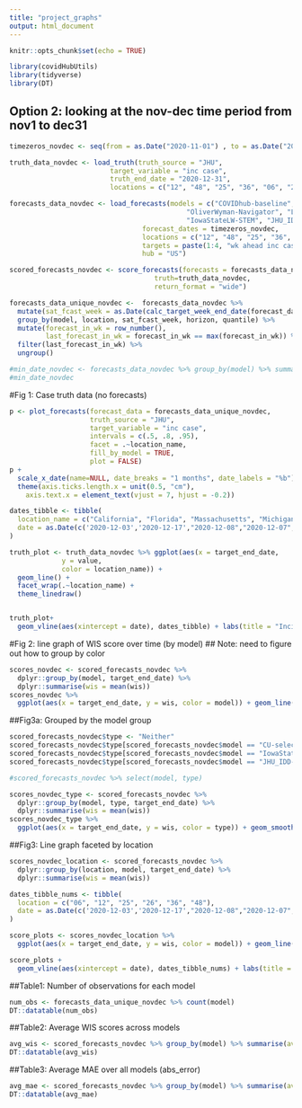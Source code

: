 ```yaml
---
title: "project_graphs"
output: html_document
---
```


```r
knitr::opts_chunk$set(echo = TRUE)
```

```r
library(covidHubUtils)
library(tidyverse)
library(DT)
```

## Option 2: looking at the nov-dec time period from nov1 to dec31
```r
timezeros_novdec <- seq(from = as.Date("2020-11-01") , to = as.Date("2020-12-31"), by="days") 

truth_data_novdec <- load_truth(truth_source = "JHU", 
                         target_variable = "inc case", 
                         truth_end_date = "2020-12-31", 
                         locations = c("12", "48", "25", "36", "06", "26"))

forecasts_data_novdec <- load_forecasts(models = c("COVIDhub-baseline", "CU-select", 
                                            "OliverWyman-Navigator", "LANL-GrowthRate",
                                            "IowaStateLW-STEM", "JHU_IDD-CovidSP", "UVA-Ensemble", "JHUAPL-Bucky"), 
                                 forecast_dates = timezeros_novdec,
                                 locations = c("12", "48", "25", "36", "06", "26"), 
                                 targets = paste(1:4, "wk ahead inc case"), 
                                 hub = "US")

scored_forecasts_novdec <- score_forecasts(forecasts = forecasts_data_novdec, 
                                    truth=truth_data_novdec, 
                                    return_format = "wide")

forecasts_data_unique_novdec <-  forecasts_data_novdec %>%
  mutate(sat_fcast_week = as.Date(calc_target_week_end_date(forecast_date, horizon = 0))) %>%
  group_by(model, location, sat_fcast_week, horizon, quantile) %>%
  mutate(forecast_in_wk = row_number(), 
         last_forecast_in_wk = forecast_in_wk == max(forecast_in_wk)) %>% 
  filter(last_forecast_in_wk) %>%
  ungroup()

#min_date_novdec <- forecasts_data_novdec %>% group_by(model) %>% summarise(min_date = min(forecast_date))
#min_date_novdec
```
#Fig 1:  Case truth data (no forecasts)
```r
p <- plot_forecasts(forecast_data = forecasts_data_unique_novdec, 
                    truth_source = "JHU",
                    target_variable = "inc case",  
                    intervals = c(.5, .8, .95),
                    facet = .~location_name,
                    fill_by_model = TRUE,
                    plot = FALSE) 
p +
  scale_x_date(name=NULL, date_breaks = "1 months", date_labels = "%b") +
  theme(axis.ticks.length.x = unit(0.5, "cm"),
    axis.text.x = element_text(vjust = 7, hjust = -0.2))
```
```r
dates_tibble <- tibble(
  location_name = c("California", "Florida", "Massachusetts", "Michigan", "New York", "Texas"),
  date = as.Date(c('2020-12-03','2020-12-17',"2020-12-08","2020-12-07","2020-12-11","2020-11-25"))
)

truth_plot <- truth_data_novdec %>% ggplot(aes(x = target_end_date, 
             y = value, 
             color = location_name)) + 
  geom_line() +
  facet_wrap(.~location_name) + 
  theme_linedraw() 


truth_plot+ 
  geom_vline(aes(xintercept = date), dates_tibble) + labs(title = "Incident Cases Truth Data", x = "Date", y = "Incident Cases", color = "Location")
```

#Fig 2: line graph of WIS score over time  (by model)
## Note: need to figure out how to group by color
```r
scores_novdec <- scored_forecasts_novdec %>%
  dplyr::group_by(model, target_end_date) %>% 
  dplyr::summarise(wis = mean(wis)) 
scores_novdec %>% 
  ggplot(aes(x = target_end_date, y = wis, color = model)) + geom_line() + labs(title = "WIS Score by Model", x = "Date", y = "WIS Score", color = "Model")
```

##Fig3a: Grouped by the model group
```r
scored_forecasts_novdec$type <- "Neither"
scored_forecasts_novdec$type[scored_forecasts_novdec$model == "CU-select" | scored_forecasts_novdec$model == "OliverWyman-Navigator" | scored_forecasts_novdec$model == "JHUAPL-Bucky"] <- "Mobility and Social Distancing/NPIs"
scored_forecasts_novdec$type[scored_forecasts_novdec$model == "IowaStateLW-STEM" | scored_forecasts_novdec$model == "UVA-Ensemble"] <- "Only Mobility"
scored_forecasts_novdec$type[scored_forecasts_novdec$model == "JHU_IDD-CovidSP"] <- "Only Social Distancing/NPIs"

#scored_forecasts_novdec %>% select(model, type)

scores_novdec_type <- scored_forecasts_novdec %>%
  dplyr::group_by(model, type, target_end_date) %>% 
  dplyr::summarise(wis = mean(wis)) 
scores_novdec_type %>% 
  ggplot(aes(x = target_end_date, y = wis, color = type)) + geom_smooth(se=F) + labs(title = "WIS Score by Type of Model", x = "Date", y = "WIS Score", color = "Model Type")
```

##Fig3: Line graph faceted by location 
```r
scores_novdec_location <- scored_forecasts_novdec %>%
  dplyr::group_by(location, model, target_end_date) %>% 
  dplyr::summarise(wis = mean(wis)) 

dates_tibble_nums <- tibble(
  location = c("06", "12", "25", "26", "36", "48"),
  date = as.Date(c('2020-12-03','2020-12-17',"2020-12-08","2020-12-07","2020-12-11","2020-11-25"))
)

score_plots <- scores_novdec_location %>% 
  ggplot(aes(x = target_end_date, y = wis, color = model)) + geom_line() + facet_wrap(.~location) + theme_linedraw()

score_plots + 
  geom_vline(aes(xintercept = date), dates_tibble_nums) + labs(title = "WIS Scores by State and Model", x = "Date", y = "WIS Score", color = "Location") 
```

##Table1: Number of observations for each model
```r
num_obs <- forecasts_data_unique_novdec %>% count(model)
DT::datatable(num_obs)
```


##Table2: Average WIS scores across models 
```r
avg_wis <- scored_forecasts_novdec %>% group_by(model) %>% summarise(avg = mean(wis))
DT::datatable(avg_wis)
```


##Table3: Average MAE over all models (abs_error)
```r
avg_mae <- scored_forecasts_novdec %>% group_by(model) %>% summarise(avg = mean(abs_error))
DT::datatable(avg_mae)
```

